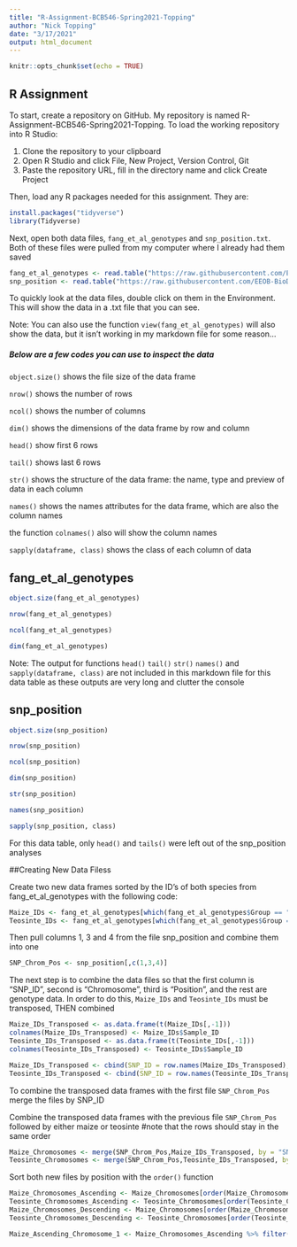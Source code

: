 ```yaml
---
title: "R-Assignment-BCB546-Spring2021-Topping"
author: "Nick Topping"
date: "3/17/2021"
output: html_document
---
```


```r
knitr::opts_chunk$set(echo = TRUE)
```

## R Assignment

To start, create a repository on GitHub.
My repository is named R-Assignment-BCB546-Spring2021-Topping.
To load the working repository into R Studio:

1. Clone the repository to your clipboard
2. Open R Studio and click File, New Project, Version Control, Git
3. Paste the repository URL, fill in the directory name and click Create Project

Then, load any R packages needed for this assignment. They are:

``` r
install.packages("tidyverse")
library(Tidyverse)
```

Next, open both data files, `fang_et_al_genotypes` and `snp_position.txt`.
Both of these files were pulled from my computer where I already had them saved
``` r
fang_et_al_genotypes <- read.table("https://raw.githubusercontent.com/EEOB-BioData/BCB546-Spring2021/master/assignments/UNIX_Assignment/fang_et_al_genotypes.txt", header = TRUE,)
snp_position <- read.table("https://raw.githubusercontent.com/EEOB-BioData/BCB546-Spring2021/master/assignments/UNIX_Assignment/snp_position.txt", header = TRUE, sep = "\t")
```
To quickly look at the data files, double click on them in the Environment. This will show the data in a .txt file that you can see.

Note: You can also use the function `view(fang_et_al_genotypes)` will also show the data, but it isn't working in my markdown file for some reason...

##### Below are a few codes you can use to inspect the data

`object.size()` shows the file size of the data frame

`nrow()` shows the number of rows

`ncol()` shows the number of columns

`dim()` shows the dimensions of the data frame by row and column

`head()` show first 6 rows

`tail()` shows last 6 rows

`str()` shows the structure of the data frame: the name, type and preview of data in each column

`names()` shows the names attributes for the data frame, which are also the column names

the function `colnames()` also will show the column names

`sapply(dataframe, class)` shows the class of each column of data

## fang_et_al_genotypes

``` r
object.size(fang_et_al_genotypes)
```

``` r
nrow(fang_et_al_genotypes)
```

``` r
ncol(fang_et_al_genotypes)
```

``` r
dim(fang_et_al_genotypes)
```

Note: The output for functions `head()` `tail()` `str()` `names()` and `sapply(dataframe, class)` are not included in this markdown file for this data table as these outputs are very long and clutter the console

## snp_position

``` r
object.size(snp_position)
```

``` r
nrow(snp_position)
```

``` r
ncol(snp_position)
```

``` r
dim(snp_position)
```

``` r
str(snp_position)
```

``` r
names(snp_position)
```

``` r
sapply(snp_position, class)
```

For this data table, only `head()` and `tails()` were left out of the snp_position analyses

##Creating New Data Filess

Create two new data frames sorted by the ID's of both species from fang_et_al_genotypes with the following code:

``` r
Maize_IDs <- fang_et_al_genotypes[which(fang_et_al_genotypes$Group == "ZMMIL" | fang_et_al_genotypes$Group == "ZMMLR" | fang_et_al_genotypes$Group == "ZMMMR"),]
Teosinte_IDs <- fang_et_al_genotypes[which(fang_et_al_genotypes$Group == "ZMPBA" | fang_et_al_genotypes$Group == "ZMPIL" | fang_et_al_genotypes$Group == "ZMPJA"),]
```

Then pull columns 1, 3 and 4 from the file snp_position and combine them into one

``` r
SNP_Chrom_Pos <- snp_position[,c(1,3,4)]
```

The next step is to combine the data files so that the first column is "SNP_ID", second is "Chromosome", third is "Position", and the rest are genotype data. In order to do this, `Maize_IDs` and `Teosinte_IDs` must be transposed, THEN combined

``` r
Maize_IDs_Transposed <- as.data.frame(t(Maize_IDs[,-1]))
colnames(Maize_IDs_Transposed) <- Maize_IDs$Sample_ID
Teosinte_IDs_Transposed <- as.data.frame(t(Teosinte_IDs[,-1]))
colnames(Teosinte_IDs_Transposed) <- Teosinte_IDs$Sample_ID
```

``` r
Maize_IDs_Transposed <- cbind(SNP_ID = row.names(Maize_IDs_Transposed), Maize_IDs_Transposed)
Teosinte_IDs_Transposed <- cbind(SNP_ID = row.names(Teosinte_IDs_Transposed), Teosinte_IDs_Transposed)
```

To combine the transposed data frames with the first file `SNP_Chrom_Pos` merge the files by SNP_ID

Combine the transposed data frames with the previous file `SNP_Chrom_Pos` followed by either maize or teosinte #note that the rows should stay in the same order

``` r
Maize_Chromosomes <- merge(SNP_Chrom_Pos,Maize_IDs_Transposed, by = "SNP_ID")
Teosinte_Chromosomes <- merge(SNP_Chrom_Pos,Teosinte_IDs_Transposed, by = "SNP_ID")
```

Sort both new files by position with the `order()` function

``` r
Maize_Chromosomes_Ascending <- Maize_Chromosomes[order(Maize_Chromosomes$Position), ]
Teosinte_Chromosomes_Ascending <- Teosinte_Chromosomes[order(Teosinte_Chromosomes$Position), ]
Maize_Chromosomes_Descending <- Maize_Chromosomes[order(Maize_Chromosomes$Position, decreasing = T), ]
Teosinte_Chromosomes_Descending <- Teosinte_Chromosomes[order(Teosinte_Chromosomes$Position, decreasing = T), ]
```

``` r
Maize_Ascending_Chromosome_1 <- Maize_Chromosomes_Ascending %>% filter(Chromosome == 1)
```



